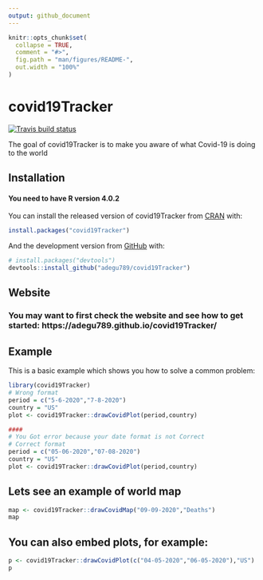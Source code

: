 ```yaml
---
output: github_document
---
```


<!-- README.md is generated from README.Rmd. Please edit that file -->

```r
knitr::opts_chunk$set(
  collapse = TRUE,
  comment = "#>",
  fig.path = "man/figures/README-",
  out.width = "100%"
)
```

# covid19Tracker

<!-- badges: start -->
[![Travis build status](https://travis-ci.com/adegu789/covid19Tracker.svg?branch=master)](https://travis-ci.com/adegu789/covid19Tracker)
<!-- badges: end -->

The goal of covid19Tracker is to make you aware of what Covid-19 is doing to the world

## Installation
#### You need to have R version 4.0.2
You can install the released version of covid19Tracker from [CRAN](https://CRAN.R-project.org) with:

``` r
install.packages("covid19Tracker")
```
And the development version from [GitHub](https://github.com/) with:

``` r
# install.packages("devtools")
devtools::install_github("adegu789/covid19Tracker")
```
## Website
### You may want to first check the website and see how to get started: https://adegu789.github.io/covid19Tracker/

## Example

This is a basic example which shows you how to solve a common problem:

```r
library(covid19Tracker)
# Wrong format
period = c("5-6-2020","7-8-2020")
country = "US"
plot <- covid19Tracker::drawCovidPlot(period,country)

####
# You Got error because your date format is not Correct
# Correct format
period = c("05-06-2020","07-08-2020")
country = "US"
plot <- covid19Tracker::drawCovidPlot(period,country)
```

## Lets see an example of world map

```r
map <- covid19Tracker::drawCovidMap("09-09-2020","Deaths")
map
```

## You can also embed plots, for example:

```r
p <- covid19Tracker::drawCovidPlot(c("04-05-2020","06-05-2020"),"US")
p
```
